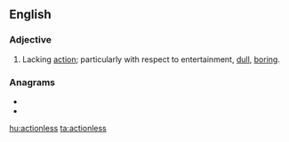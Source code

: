==English==

===Adjective===
{{en-adj}}
# Lacking [[action]]; particularly with respect to entertainment, [[dull]], [[boring]].

===Anagrams===
* {{l|en|coastlines}}
* {{l|en|sectionals}}

[[hu:actionless]]
[[ta:actionless]]